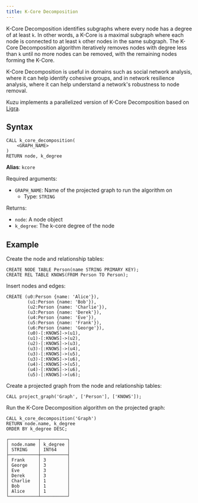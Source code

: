 ```yaml
---
title: K-Core Decomposition
---
```


K-Core Decomposition identifies subgraphs where every node has a degree of at least `k`.
In other words, a K-Core is a maximal subgraph where each node is connected to at least `k` other nodes in the same subgraph.
The K-Core Decomposition algorithm iteratively removes nodes with degree less than `k` until no more nodes can be removed,
with the remaining nodes forming the K-Core.

K-Core Decomposition is useful in domains such as social network analysis, where it can help identify
cohesive groups, and in network resilience analysis, where it can help understand a network's robustness to node removal.

Kuzu implements a parallelized version of K-Core Decomposition based on [Ligra](https://jshun.github.io/ligra/docs/examples.html).

## Syntax

```cypher
CALL k_core_decomposition(
    <GRAPH_NAME>
)
RETURN node, k_degree
```

**Alias**: `kcore`

Required arguments:

- `GRAPH_NAME`: Name of the projected graph to run the algorithm on
    - Type: `STRING`

Returns:

- `node`: A node object
- `k_degree`: The k-core degree of the node

## Example

Create the node and relationship tables:
```cypher
CREATE NODE TABLE Person(name STRING PRIMARY KEY);
CREATE REL TABLE KNOWS(FROM Person TO Person);
```
Insert nodes and edges:
```cypher
CREATE (u0:Person {name: 'Alice'}),
        (u1:Person {name: 'Bob'}),
        (u2:Person {name: 'Charlie'}),
        (u3:Person {name: 'Derek'}),
        (u4:Person {name: 'Eve'}),
        (u5:Person {name: 'Frank'}),
        (u6:Person {name: 'George'}),
        (u0)-[:KNOWS]->(u1),
        (u1)-[:KNOWS]->(u2),
        (u2)-[:KNOWS]->(u3),
        (u3)-[:KNOWS]->(u4),
        (u3)-[:KNOWS]->(u5),
        (u3)-[:KNOWS]->(u6),
        (u4)-[:KNOWS]->(u5),
        (u4)-[:KNOWS]->(u6),
        (u5)-[:KNOWS]->(u6);
```
Create a projected graph from the node and relationship tables:
```cypher
CALL project_graph('Graph', ['Person'], ['KNOWS']);
```
Run the K-Core Decomposition algorithm on the projected graph:
```cypher
CALL k_core_decomposition('Graph')
RETURN node.name, k_degree
ORDER BY k_degree DESC;
```
```
┌───────────┬──────────┐
│ node.name │ k_degree │
│ STRING    │ INT64    │
├───────────┼──────────┤
│ Frank     │ 3        │
│ George    │ 3        │
│ Eve       │ 3        │
│ Derek     │ 3        │
│ Charlie   │ 1        │
│ Bob       │ 1        │
│ Alice     │ 1        │
└───────────┴──────────┘
```
